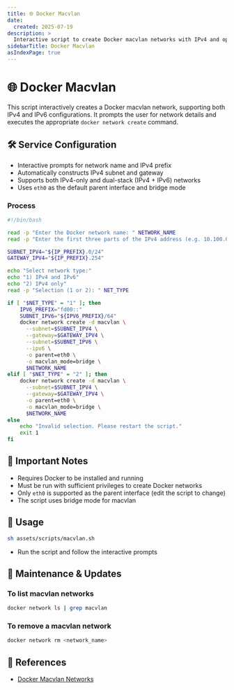 ```yaml
---
title: 🌐 Docker Macvlan
date:
  created: 2025-07-19
description: >
  Interactive script to create Docker macvlan networks with IPv4 and optional IPv6 support.
sidebarTitle: Docker Macvlan
asIndexPage: true
---
```


# 🌐 Docker Macvlan

This script interactively creates a Docker macvlan network, supporting both IPv4 and IPv6 configurations. It prompts the user for network details and executes the appropriate `docker network create` command.

## 🛠️ Service Configuration

- Interactive prompts for network name and IPv4 prefix
- Automatically constructs IPv4 subnet and gateway
- Supports both IPv4-only and dual-stack (IPv4 + IPv6) networks
- Uses `eth0` as the default parent interface and bridge mode

### Process

```sh copy showLineNumbers filename="macvlan.sh"
#!/bin/bash

read -p "Enter the Docker network name: " NETWORK_NAME
read -p "Enter the first three parts of the IPv4 address (e.g. 10.100.0): " IP_PREFIX

SUBNET_IPV4="${IP_PREFIX}.0/24"
GATEWAY_IPV4="${IP_PREFIX}.254"

echo "Select network type:"
echo "1) IPv4 and IPv6"
echo "2) IPv4 only"
read -p "Selection (1 or 2): " NET_TYPE

if [ "$NET_TYPE" = "1" ]; then
    IPV6_PREFIX="fd00::"
    SUBNET_IPV6="${IPV6_PREFIX}/64"
    docker network create -d macvlan \
      --subnet=$SUBNET_IPV4 \
      --gateway=$GATEWAY_IPV4 \
      --subnet=$SUBNET_IPV6 \
      --ipv6 \
      -o parent=eth0 \
      -o macvlan_mode=bridge \
      $NETWORK_NAME
elif [ "$NET_TYPE" = "2" ]; then
    docker network create -d macvlan \
      --subnet=$SUBNET_IPV4 \
      --gateway=$GATEWAY_IPV4 \
      -o parent=eth0 \
      -o macvlan_mode=bridge \
      $NETWORK_NAME
else
    echo "Invalid selection. Please restart the script."
    exit 1
fi
```

## 🔐 Important Notes

- Requires Docker to be installed and running
- Must be run with sufficient privileges to create Docker networks
- Only `eth0` is supported as the parent interface (edit the script to change)
- The script uses bridge mode for macvlan

## 🚀 Usage

```bash copy showLineNumbers
sh assets/scripts/macvlan.sh
```

- Run the script and follow the interactive prompts

## 🔄 Maintenance & Updates

### To list macvlan networks

```bash copy showLineNumbers
docker network ls | grep macvlan
```
### To remove a macvlan network

```bash copy showLineNumbers
docker network rm <network_name>
```

## 🔗 References

- [Docker Macvlan Networks](https://docs.docker.com/network/macvlan/) 
